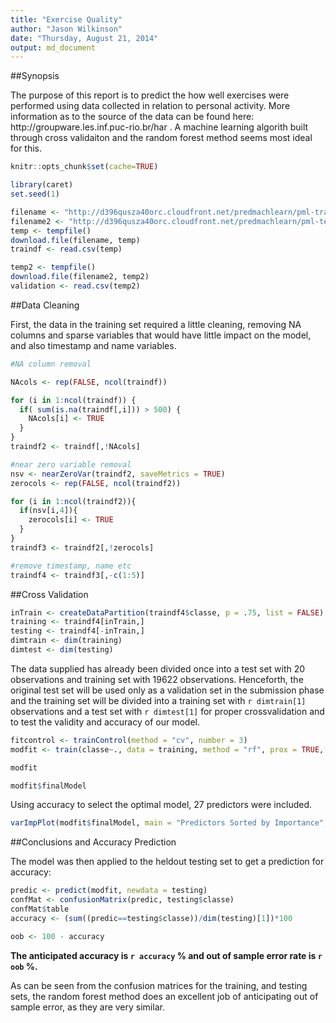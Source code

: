 ```yaml
---
title: "Exercise Quality"
author: "Jason Wilkinson"
date: "Thursday, August 21, 2014"
output: md_document
---
```


##Synopsis

  The purpose of this report is to predict the how well exercises were performed using data collected in relation to personal activity.  More information as to the source of the data can be found here: http://groupware.les.inf.puc-rio.br/har . A machine learning algorith built through cross validaiton and the random forest method seems most ideal for this. 

```r
knitr::opts_chunk$set(cache=TRUE)
```


```r
library(caret)
set.seed(1)

filename <- "http://d396qusza40orc.cloudfront.net/predmachlearn/pml-training.csv"
filename2 <- "http://d396qusza40orc.cloudfront.net/predmachlearn/pml-testing.csv"
temp <- tempfile()
download.file(filename, temp)
traindf <- read.csv(temp)

temp2 <- tempfile()
download.file(filename2, temp2)
validation <- read.csv(temp2)

```

##Data Cleaning

First, the data in the training set required a little cleaning, removing NA columns and sparse variables that would have little impact on the model, and also timestamp and name variables.

```r

#NA column removal

NAcols <- rep(FALSE, ncol(traindf))

for (i in 1:ncol(traindf)) {
  if( sum(is.na(traindf[,i])) > 500) {
    NAcols[i] <- TRUE
  }
}
traindf2 <- traindf[,!NAcols] 

#near zero variable removal
nsv <- nearZeroVar(traindf2, saveMetrics = TRUE)
zerocols <- rep(FALSE, ncol(traindf2))

for (i in 1:ncol(traindf2)){
  if(nsv[i,4]){
    zerocols[i] <- TRUE
  }
}
traindf3 <- traindf2[,!zerocols]

#remove timestamp, name etc
traindf4 <- traindf3[,-c(1:5)]

```



##Cross Validation

```r

inTrain <- createDataPartition(traindf4$classe, p = .75, list = FALSE)
training <- traindf4[inTrain,]
testing <- traindf4[-inTrain,]
dimtrain <- dim(training)
dimtest <- dim(testing)

```

The data supplied has already been divided once into a test set with 20 observations and training set with 19622 observations. Henceforth, the original test set will be used only as a validation set in the submission phase and the training set will be divided into a training set with `r dimtrain[1]` observations and a test set with `r dimtest[1]` for proper crossvalidation and to test the validity and accuracy of our model.


```r

fitcontrol <- trainControl(method = "cv", number = 3)
modfit <- train(classe~., data = training, method = "rf", prox = TRUE, trControl = fitcontrol, importance = TRUE)

modfit

modfit$finalModel


```

Using accuracy to select the optimal model, 27 predictors were included.

```r
varImpPlot(modfit$finalModel, main = "Predictors Sorted by Importance", pch = 16, cex = .8, col="purple", type = 1, n.var = 27)

```


##Conclusions and Accuracy Prediction

The model was then applied to the heldout testing set to get a prediction for accuracy:


```r

predic <- predict(modfit, newdata = testing)
confMat <- confusionMatrix(predic, testing$classe)
confMat$table
accuracy <- (sum((predic==testing$classe))/dim(testing)[1])*100

oob <- 100 - accuracy

```

**The anticipated accuracy is `r accuracy` % and out of sample error rate is `r oob` %.**

As can be seen from the confusion matrices for the training, and testing sets, the random forest method does an excellent job of anticipating out of sample error, as they are very similar.





